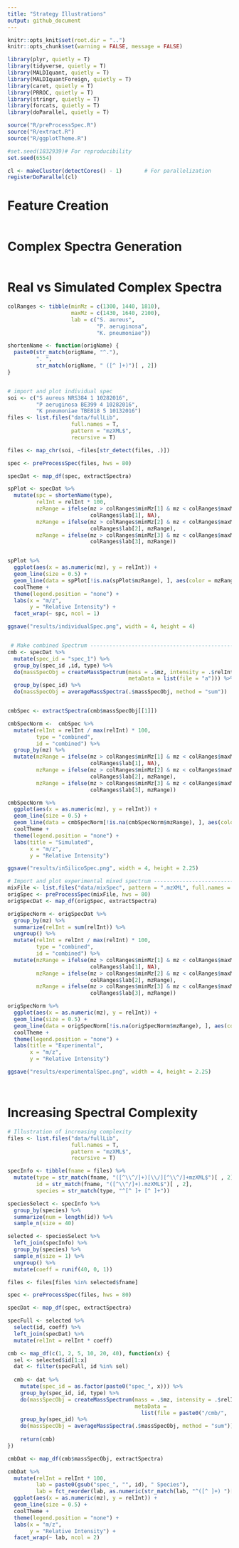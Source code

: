 ```yaml
---
title: "Strategy Illustrations"
output: github_document
---
```


```r
knitr::opts_knit$set(root.dir = "..")
knitr::opts_chunk$set(warning = FALSE, message = FALSE)
```

```r
library(plyr, quietly = T)
library(tidyverse, quietly = T)
library(MALDIquant, quietly = T)
library(MALDIquantForeign, quietly = T)
library(caret, quietly = T)
library(PRROC, quietly = T)
library(stringr, quietly = T)
library(forcats, quietly = T)
library(doParallel, quietly = T)

source("R/preProcessSpec.R")
source("R/extract.R")
source("R/ggplotTheme.R")

#set.seed(1832939)# For reproducibility
set.seed(6554)

cl <- makeCluster(detectCores() - 1)       # For parallelization
registerDoParallel(cl)
```
# Feature Creation

```r

```

# Complex Spectra Generation

```r

```


# Real vs Simulated Complex Spectra

```r

colRanges <- tibble(minMz = c(1300, 1440, 1810),
                    maxMz = c(1430, 1640, 2100),
                    lab = c("S. aureus",
                            "P. aeruginosa",
                            "K. pneumoniae"))

shortenName <- function(origName) {
  paste0(str_match(origName, "^."),
         ". ",
         str_match(origName, " ([^ ]+)")[ , 2])
}


# import and plot individual spec
soi <- c("S aureus NRS384 1 10282016",
         "P aeruginosa BE399 4 10282016",
         "K pneumoniae TBE818 5 10132016")
files <- list.files("data/fullLib", 
                    full.names = T, 
                    pattern = "mzXML$",
                    recursive = T)

files <- map_chr(soi, ~files[str_detect(files, .)])

spec <- preProcessSpec(files, hws = 80)

specDat <- map_df(spec, extractSpectra) 

spPlot <- specDat %>%
  mutate(spc = shortenName(type),
         relInt = relInt * 100,
         mzRange = ifelse(mz > colRanges$minMz[1] & mz < colRanges$maxMz[1] & spc == "S. aureus", 
                          colRanges$lab[1], NA),
         mzRange = ifelse(mz > colRanges$minMz[2] & mz < colRanges$maxMz[2] & spc == "P. aeruginosa", 
                          colRanges$lab[2], mzRange),
         mzRange = ifelse(mz > colRanges$minMz[3] & mz < colRanges$maxMz[3] & spc == "K. pneumoniae", 
                          colRanges$lab[3], mzRange)) 


spPlot %>%
  ggplot(aes(x = as.numeric(mz), y = relInt)) +
  geom_line(size = 0.5) +
  geom_line(data = spPlot[!is.na(spPlot$mzRange), ], aes(color = mzRange), size = 0.5) +
  coolTheme +
  theme(legend.position = "none") +
  labs(x = "m/z",
       y = "Relative Intensity") +
  facet_wrap(~ spc, ncol = 1)

ggsave("results/individualSpec.png", width = 4, height = 4)


 # Make combined Spectrum ----------------------------------------------------------------------
cmb <- specDat %>% 
  mutate(spec_id = "spec_1") %>%
  group_by(spec_id ,id, type) %>%
  do(massSpecObj = createMassSpectrum(mass = .$mz, intensity = .$relInt, 
                                      metaData = list(file = "a"))) %>%
  group_by(spec_id) %>%
  do(massSpecObj = averageMassSpectra(.$massSpecObj, method = "sum"))


cmbSpec <- extractSpectra(cmb$massSpecObj[[1]])

cmbSpecNorm <-  cmbSpec %>%
  mutate(relInt = relInt / max(relInt) * 100,
         type = "combined",
         id = "combined") %>%
  group_by(mz) %>%
  mutate(mzRange = ifelse(mz > colRanges$minMz[1] & mz < colRanges$maxMz[1], 
                          colRanges$lab[1], NA),
         mzRange = ifelse(mz > colRanges$minMz[2] & mz < colRanges$maxMz[2], 
                          colRanges$lab[2], mzRange),
         mzRange = ifelse(mz > colRanges$minMz[3] & mz < colRanges$maxMz[3], 
                          colRanges$lab[3], mzRange))

cmbSpecNorm %>%
  ggplot(aes(x = as.numeric(mz), y = relInt)) +
  geom_line(size = 0.5) +
  geom_line(data = cmbSpecNorm[!is.na(cmbSpecNorm$mzRange), ], aes(color = mzRange), size = 0.5) +
  coolTheme +
  theme(legend.position = "none") +
  labs(title = "Simulated",
       x = "m/z",
       y = "Relative Intensity")

ggsave("results/inSilicoSpec.png", width = 4, height = 2.25)

# Import and plot experimental mixed spectrum --------------------------------------------------------
mixFile <- list.files("data/mixSpec", pattern = ".mzXML", full.names = T)[1]
origSpec <- preProcessSpec(mixFile, hws = 80)
origSpecDat <- map_df(origSpec, extractSpectra)

origSpecNorm <- origSpecDat %>%
  group_by(mz) %>%
  summarize(relInt = sum(relInt)) %>%
  ungroup() %>%
  mutate(relInt = relInt / max(relInt) * 100,
         type = "combined",
         id = "combined") %>%
  mutate(mzRange = ifelse(mz > colRanges$minMz[1] & mz < colRanges$maxMz[1], 
                          colRanges$lab[1], NA),
         mzRange = ifelse(mz > colRanges$minMz[2] & mz < colRanges$maxMz[2], 
                          colRanges$lab[2], mzRange),
         mzRange = ifelse(mz > colRanges$minMz[3] & mz < colRanges$maxMz[3], 
                          colRanges$lab[3], mzRange))

origSpecNorm %>%
  ggplot(aes(x = as.numeric(mz), y = relInt)) +
  geom_line(size = 0.5) +
  geom_line(data = origSpecNorm[!is.na(origSpecNorm$mzRange), ], aes(color = mzRange), size = 0.5) +
  coolTheme +
  theme(legend.position = "none") +
  labs(title = "Experimental",
       x = "m/z",
       y = "Relative Intensity")

ggsave("results/experimentalSpec.png", width = 4, height = 2.25)




```

# Increasing Spectral Complexity

```r
# Illustration of increasing complexity
files <- list.files("data/fullLib", 
                    full.names = T, 
                    pattern = "mzXML$",
                    recursive = T)

specInfo <- tibble(fname = files) %>%
  mutate(type = str_match(fname, "([^\\^/]+)[\\/][^\\^/]+mzXML$")[ , 2],
         id = str_match(fname, "([^\\^/]+).mzXML$")[ , 2],
         species = str_match(type, "^[^ ]+ [^ ]+"))

speciesSelect <- specInfo %>%
  group_by(species) %>%
  summarize(num = length(id)) %>%
  sample_n(size = 40)

selected <- speciesSelect %>%
  left_join(specInfo) %>%
  group_by(species) %>%
  sample_n(size = 1) %>%
  ungroup() %>%
  mutate(coeff = runif(40, 0, 1))

files <- files[files %in% selected$fname]

spec <- preProcessSpec(files, hws = 80)

specDat <- map_df(spec, extractSpectra)

specFull <- selected %>%
  select(id, coeff) %>%
  left_join(specDat) %>%
  mutate(relInt = relInt * coeff)

cmb <- map_df(c(1, 2, 5, 10, 20, 40), function(x) {
  sel <- selected$id[1:x]
  dat <- filter(specFull, id %in% sel)
  
  cmb <- dat %>%
    mutate(spec_id = as.factor(paste0("spec_", x))) %>%
    group_by(spec_id, id, type) %>%
    do(massSpecObj = createMassSpectrum(mass = .$mz, intensity = .$relInt, 
                                        metaData = 
                                          list(file = paste0("/cmb/", .$spec_id[1], ".mzXML")))) %>%
    group_by(spec_id) %>%
    do(massSpecObj = averageMassSpectra(.$massSpecObj, method = "sum"))
  
    return(cmb)
})

cmbDat <- map_df(cmb$massSpecObj, extractSpectra)

cmbDat %>%
  mutate(relInt = relInt * 100,
         lab = paste0(gsub("spec_", "", id), " Species"),
         lab = fct_reorder(lab, as.numeric(str_match(lab, "^([^ ]+) ")[ , 2]))) %>%
  ggplot(aes(x = as.numeric(mz), y = relInt)) +
  geom_line(size = 0.5) +
  coolTheme +
  theme(legend.position = "none") +
  labs(x = "m/z",
       y = "Relative Intensity") +
  facet_wrap(~ lab, ncol = 2)
```

